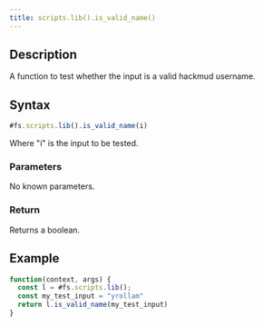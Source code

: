 ```yaml
---
title: scripts.lib().is_valid_name()
---
```


## Description

A function to test whether the input is a valid hackmud username.

## Syntax

```js
#fs.scripts.lib().is_valid_name(i)
```

Where "i" is the input to be tested.

### Parameters

No known parameters.

### Return

Returns a boolean.

## Example

```js
function(context, args) {
  const l = #fs.scripts.lib();
  const my_test_input = "yrollam"
  return l.is_valid_name(my_test_input)
}
```
